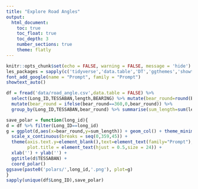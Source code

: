 ```yaml
---
title: "Explore Road Angles"
output:
  html_document:
    toc: true
    toc_float: true
    toc_depth: 3  
    number_sections: true  
    theme: flatly
---
```


```r
knitr::opts_chunk$set(echo = FALSE, warning = FALSE, message = 'hide')
les_packages = sapply(c('tidyverse','data.table','DT','ggthemes','showtext'), FUN=require, character.only=TRUE)
font_add_google(name = "Prompt", family = "Prompt")
showtext_auto()
```

```r
df = fread('data/road_angle.csv',data.table = FALSE) %>%
  select(Long_ID,TESSABAN,length,BEARING) %>% mutate(bear_round=round(BEARING)) %>%
  mutate(bear_round = ifelse(bear_round==360,0,bear_round)) %>%
  group_by(Long_ID,TESSABAN,bear_round) %>% summarise(sum_length=sum(length)) 
```

```r
save_polar = function(long_id){
d = df %>% filter(Long_ID==long_id)
g = ggplot(d,aes(x=bear_round,y=sum_length)) + geom_col() + theme_minimal() +
  scale_x_continuous(breaks = seq(0,359,45)) +
  theme(axis.text.y=element_blank(),text=element_text(family="Prompt"),
        plot.title = element_text(hjust = 0.5,size = 24)) +
  xlab('') + ylab('') +
  ggtitle(d$TESSABAN) +
  coord_polar() 
ggsave(paste0('polars/',long_id,'.png'), plot=g)
}
sapply(unique(df$Long_ID),save_polar)
```

